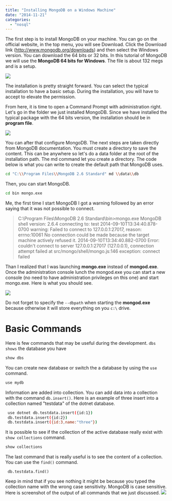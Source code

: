 ```yaml
---
title: "Installing MongoDB on a Windows Machine"
date: "2014-11-21"
categories: 
  - "nosql"
---
```


The first step is to install MongoDB on your machine. You can go on the official website, in the top menu, you will see Download. Click the Download link (http://www.mongodb.org/downloads) and then select the Windows version. You can download the 64 bits or 32 bits. In this tutorial of MongoDB we will use the **MongoDB 64 bits for Windows**. The file is about 132 megs and is a setup.

![](/images/blog/MongoDbSetup-400x311.png)

The installation is pretty straight forward. You can select the typical installation to have a basic setup. During the installation, you will have to accept to elevate the permission.

From here, it is time to open a Command Prompt with administration right. Let's go in the folder we just installed MongoDB. Since we have installed the typical package with the 64 bits version, the installation should be in **program file**.

![](/images/blog/MongoDbConsole-400x203.png)

You can after that configure MongoDB. The next steps are taken directly from MongoDB documentation. You must create a directory to save the content. This can be anywhere so let's do a data folder at the root of the installation path. The md command let you create a directory. The code below is what you can write to create the default path that MongoDB uses. 

```sh
cd "C:\\Program Files\\MongoDB 2.6 Standard" md \\data\\db 
``` 

Then, you can start MongoDB. 

```sh
cd bin mongo.exe 
``` 

Me, the first time I start MongoDB I got a warning followed by an error saying that it was not possible to connect.

> C:\\Program Files\\MongoDB 2.6 Standard\\bin>mongo.exe MongoDB shell version: 2.6.4 connecting to: test 2014-09-10T13:34:40.878-0700 warning: Failed to connect to 127.0.0.1:27017, reason: errno:10061 No connection could be made because the target machine actively refused it. 2014-09-10T13:34:40.882-0700 Error: couldn't connect to server 127.0.0.1:27017 (127.0.0.1), connection attempt failed at src/mongo/shell/mongo.js:146 exception: connect failed

Than I realized that I was launching **mongo.exe** instead of **mongod.exe**. Once the administration console lunch the mongod.exe you can start a new console (no need to have administration privileges on this one) and start mongo.exe. Here is what you should see.

![](/images/blog/MongoDbConsole-400x203.png)

Do not forget to specify the `--dbpath` when starting the **mongod.exe** because otherwise it will store everything on you `c:\` drive.

# Basic Commands

Here is few commands that may be useful during the development. `dbs shows` the database you have 

```sh
show dbs 
```  

You can create new database or switch the a database by using the `use` command. 

```sh
use mydb 
```  

Information are added into collection. You can add data into a collection with the command `db.insert()`. 
Here is an example of three insert into a collection named "testdata" of the dotnet database.

```sh
 use dotnet db.testdata.insert({id:1}) 
 db.testdata.insert({id:2}) 
 db.testdata.insert({id:3,name:"three"}) 
```  

It is possible to see if the collection of the active database really exist with `show collections` command.

```sh
show collections 
``` 

The last command that is really useful is to see the content of a collection. You can use the `find()` command. 

``` 
 db.testdata.find() 
```  

Keep in mind that if you see nothing it might be because you typed the collection name with the wrong case sensitivity. MongoDB is case sensitive. Here is screenshot of the output of all commands that we just discussed. ![](/images/blog/MongoBasicCommands-400x275.png)
